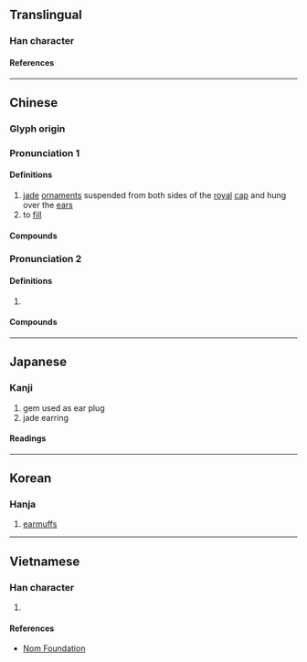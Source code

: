 {{character info}}
{{character info|0xFAA1}}
{{character info|0x2F930}}
==Translingual==

===Han character===
{{Han char|rn=96|rad=玉|as=10|sn=14|four=14186|canj=MGJBC|ids=⿰[[玉|⺩]][[真]](GHT),⿰[[玉|⺩]][[眞]](JK)}}

====References====
{{Han ref|kx=0740.030|dkj=21167|dj=1149.220|hdz=21130.100|uh=7471}}
{{Han ref|uh=FAA1}}
{{Han ref|uh=2F930}}

----

==Chinese==
{{zh-forms|alt=琠,𦗁,𤩴,顛}}

===Glyph origin===
{{Han etym}}

===Pronunciation 1===
{{zh-pron
|m=tiàn
|c=tin3
|mc=2
|oc=1
|ma=
|cat=n,v
}}

====Definitions====
{{zh-hanzi}}

# [[jade]] [[ornament]]s suspended from both sides of the [[royal]] [[cap]] and hung over the [[ear]]s
# to [[fill]]

====Compounds====
{{zh-der|以規為瑱|瑱圭|象瑱}}

===Pronunciation 2===
{{zh-pron
|m=zhèn
|c=zan3
|mc=1
|oc=2
|cat=v
}}

====Definitions====
{{zh-hanzi}}

# {{zh-alt-form|鎮}}

====Compounds====
{{zh-der|瑱圭}}

----

==Japanese==

===Kanji===
{{ja-kanji|grade=|rs=玉10}}

# gem used as ear plug
# jade earring

====Readings====
{{ja-readings
|on=てん, ちん, しん
|kun=みみだま
}}

----

==Korean==

===Hanja===
{{ko-hanja|전}}

# [[earmuffs]]

----

==Vietnamese==

===Han character===
{{vi-readings|rs=玉10|reading=trấn}}

# {{rfdef|vi|sort=玉10}}

====References====
* [http://nomfoundation.org/common/nom_details.php?codepoint=7471 Nom Foundation]